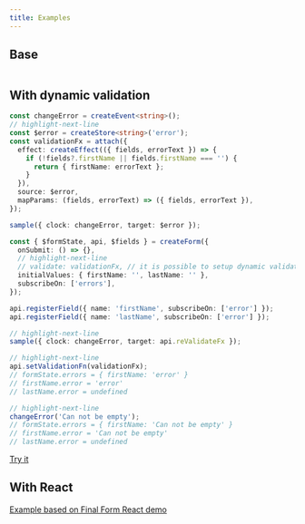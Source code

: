 ```yaml
---
title: Examples
---
```


## Base

```ts file=../../src/__tests__/examples/base.spec.ts

```

## With dynamic validation

```ts
const changeError = createEvent<string>();
// highlight-next-line
const $error = createStore<string>('error');
const validationFx = attach({
  effect: createEffect(({ fields, errorText }) => {
    if (!fields?.firstName || fields.firstName === '') {
      return { firstName: errorText };
    }
  }),
  source: $error,
  mapParams: (fields, errorText) => ({ fields, errorText }),
});

sample({ clock: changeError, target: $error });

const { $formState, api, $fields } = createForm({
  onSubmit: () => {},
  // highlight-next-line
  // validate: validationFx, // it is possible to setup dynamic validator in cofig
  initialValues: { firstName: '', lastName: '' },
  subscribeOn: ['errors'],
});

api.registerField({ name: 'firstName', subscribeOn: ['error'] });
api.registerField({ name: 'lastName', subscribeOn: ['error'] });

// highlight-next-line
sample({ clock: changeError, target: api.reValidateFx });

// highlight-next-line
api.setValidationFn(validationFx);
// formState.errors = { firstName: 'error' }
// firstName.error = 'error'
// lastName.error = undefined

// highlight-next-line
changeError('Can not be empty');
// formState.errors = { firstName: 'Can not be empty' }
// firstName.error = 'Can not be empty'
// lastName.error = undefined
```

[Try it](https://stackblitz.com/edit/react-ts-r8fy3e?file=index.tsx)

## With React

[Example based on Final Form React demo](https://stackblitz.com/edit/react-ts-xjh6yd?file=index.tsx)
